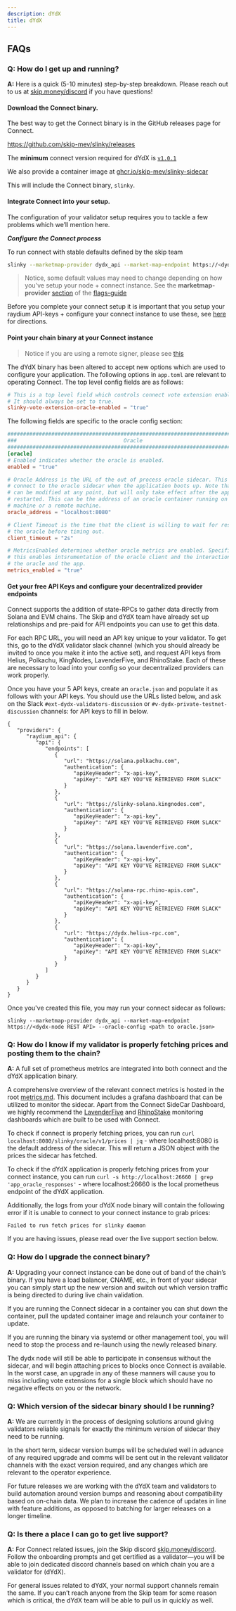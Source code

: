 ```yaml
---
description: dYdX
title: dYdX
---
```


## FAQs

### **Q: How do I get up and running?**

**A:** Here is a quick (5-10 minutes) step-by-step breakdown. Please reach out to us at [skip.money/discord](http://skip.money/discord) if you have questions!

#### **Download the Connect binary.**

The best way to get the Connect binary is in the GitHub releases page for Connect.

https://github.com/skip-mev/slinky/releases

The **minimum** connect version required for dYdX is [`v1.0.1`](https://github.com/skip-mev/slinky/releases/tag/v1.0.1)

We also provide a container image at [ghcr.io/skip-mev/slinky-sidecar](https://github.com/skip-mev/slinky/pkgs/container/slinky-sidecar/230279145?tag=v1.0.1)

This will include the Connect binary, `slinky`.

#### **Integrate Connect into your setup.**

The configuration of your validator setup requires you to tackle a few problems which we’ll mention here.

**_Configure the Connect process_**

To run connect with stable defaults defined by the skip team

```bash
slinky --marketmap-provider dydx_api --market-map-endpoint https://<dydx-node REST API endpoint>
```

> Notice, some default values may need to change depending on how you've setup your node + connect instance. See the **marketmap-provider** [section](/validator/flags-guide#marketmap-provider) of the [flags-guide](/validator/flags-guide)

Before you complete your connect setup it is important that you setup your raydium API-keys + configure your connect instance to use these, see [here](#get-your-free-api-keys-and-configure-your-decentralized-provider-endpoints) for directions.

#### **Point your chain binary at your Connect instance**

> Notice if you are using a remote signer, please see [this](/validator/troubleshooting#can-i-use-a-remote-signer)

The dYdX binary has been altered to accept new options which are used to configure your application. The following options in `app.toml` are relevant to operating Connect.
The top level config fields are as follows:

```toml
# This is a top level field which controls connect vote extension enablement.
# It should always be set to true.
slinky-vote-extension-oracle-enabled = "true"
```

The following fields are specific to the oracle config section:

```toml
###############################################################################
###                                  Oracle                                 ###
###############################################################################
[oracle]
# Enabled indicates whether the oracle is enabled.
enabled = "true"

# Oracle Address is the URL of the out of process oracle sidecar. This is used to
# connect to the oracle sidecar when the application boots up. Note that the address
# can be modified at any point, but will only take effect after the application is
# restarted. This can be the address of an oracle container running on the same
# machine or a remote machine.
oracle_address = "localhost:8080"

# Client Timeout is the time that the client is willing to wait for responses from
# the oracle before timing out.
client_timeout = "2s"

# MetricsEnabled determines whether oracle metrics are enabled. Specifically
# this enables intsrumentation of the oracle client and the interaction between
# the oracle and the app.
metrics_enabled = "true"
```

#### **Get your free API Keys and configure your decentralized provider endpoints**

Connect supports the addition of state-RPCs to gather data directly from Solana and EVM chains. The Skip and dYdX
team have already set up relationships and pre-paid for API endpoints you can use to get this data.

For each RPC URL, you will need an API key unique to your validator. To get this, go to the dYdX validator slack channel
(which you should already be invited to once you make it into the active set), and request API keys from Helius, Polkachu,
KingNodes, LavenderFive, and RhinoStake. Each of these are necessary to load into your config so your decentralized providers
can work properly.

Once you have your 5 API keys, create an `oracle.json` and populate it as follows with your API keys. You should use the URLs listed below, and ask on the Slack `#ext-dydx-validators-discussion` or `#v-dydx-private-testnet-discussion` channels:
for API keys to fill in below.

```
{
   "providers": {
      "raydium_api": {
         "api": {
            "endpoints": [
               {
                  "url": "https://solana.polkachu.com",
                  "authentication": {
                     "apiKeyHeader": "x-api-key",
                     "apiKey": "API KEY YOU'VE RETRIEVED FROM SLACK"
                  }
               },
               {
                  "url": "https://slinky-solana.kingnodes.com",
                  "authentication": {
                     "apiKeyHeader": "x-api-key",
                     "apiKey": "API KEY YOU'VE RETRIEVED FROM SLACK"
                  }
               },
               {
                  "url": "https://solana.lavenderfive.com",
                  "authentication": {
                     "apiKeyHeader": "x-api-key",
                     "apiKey": "API KEY YOU'VE RETRIEVED FROM SLACK"
                  }
               },
               {
                  "url": "https://solana-rpc.rhino-apis.com",
                  "authentication": {
                     "apiKeyHeader": "x-api-key",
                     "apiKey": "API KEY YOU'VE RETRIEVED FROM SLACK"
                  }
               },
               {
                  "url": "https://dydx.helius-rpc.com",
                  "authentication": {
                     "apiKeyHeader": "x-api-key",
                     "apiKey": "API KEY YOU'VE RETRIEVED FROM SLACK"
                  }
               }
            ]
         }
      }
   }
}
```

Once you've created this file, you may run your connect sidecar as follows:

```
slinky --marketmap-provider dydx_api --market-map-endpoint https://<dydx-node REST API> --oracle-config <path to oracle.json>
```

### **Q: How do I know if my validator is properly fetching prices and posting them to the chain?**

**A:** A full set of prometheus metrics are integrated into both connect and the dYdX application binary.

A comprehensive overview of the relevant connect metrics is hosted in the root [metrics.md](https://github.com/skip-mev/slinky/blob/main/metrics.md). This document includes a grafana dashboard that can be utilized to monitor the sidecar. Apart from the Connect SideCar Dashboard, we highly recommend the [LavenderFive](https://github.com/LavenderFive/slinky-monitoring) and [RhinoStake](https://github.com/RhinoStake/slinky_monitoring_dashboard) monitoring dashboards which are built to be used with Connect.

To check if connect is properly fetching prices, you can run `curl localhost:8080/slinky/oracle/v1/prices | jq` - where localhost:8080 is the default address of the sidecar. This will return a JSON object with the prices the sidecar has fetched.

To check if the dYdX application is properly fetching prices from your connect instance, you can run `curl -s http://localhost:26660 | grep 'app_oracle_responses'` - where localhost:26660 is the local prometheus endpoint of the dYdX application.

Additionally, the logs from your dYdX node binary will contain the following error if it is unable to connect to your connect instance to grab prices:

`Failed to run fetch prices for slinky daemon`

If you are having issues, please read over the live support section below.

### **Q: How do I upgrade the connect binary?**

**A:** Upgrading your connect instance can be done out of band of the chain’s binary. If you have a load balancer, CNAME, etc., in front of your sidecar you can simply start up the new version and switch out which version traffic is being directed to during live chain validation.

If you are running the Connect sidecar in a container you can shut down the container, pull the updated container image and relaunch your container to update.

If you are running the binary via systemd or other management tool, you will need to stop the process and re-launch using the newly released binary.

The dydx node will still be able to participate in consensus without the sidecar, and will begin attaching prices to blocks once Connect is available. In the worst case, an upgrade in any of these manners will cause you to miss including vote extensions for a single block which should have no negative effects on you or the network.

### **Q: Which version of the sidecar binary should I be running?**

**A:** We are currently in the process of designing solutions around giving validators reliable signals for exactly the minimum version of sidecar they need to be running.

In the short term, sidecar version bumps will be scheduled well in advance of any required upgrade and comms will be sent out in the relevant validator channels with the exact version required, and any changes which are relevant to the operator experience.

For future releases we are working with the dYdX team and validators to build automation around version bumps and reasoning about compatibility based on on-chain data. We plan to increase the cadence of updates in line with feature additions, as opposed to batching for larger releases on a longer timeline.

### **Q: Is there a place I can go to get live support?**

**A:** For Connect related issues, join the Skip discord [skip.money/discord](http://skip.money/discord). Follow the onboarding prompts and get certified as a validator—you will be able to join dedicated discord channels based on which chain you are a validator for (dYdX).

For general issues related to dYdX, your normal support channels remain the same. If you can’t reach anyone from the Skip team for some reason which is critical, the dYdX team will be able to pull us in quickly as well.
